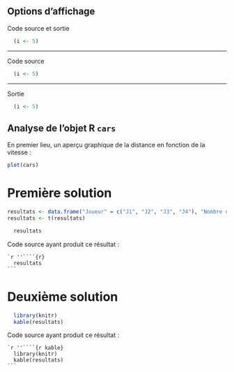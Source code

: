 


## Options d'affichage


Code source et sortie
```r
  (i <- 5)
```




--------------------

Code source
```r
  (i <- 5)
```

--------------------

Sortie
```r
  (i <- 5)
```



















## Analyse de l'objet R `cars` 

En premier lieu, un aperçu graphique de la distance en fonction de la vitesse :

```r
plot(cars)
```





















# Première solution

```r
resultats <- data.frame("Joueur" = c("J1", "J2", "J3", "J4"), "Nombre de gains" = c(4829.750, 1723.250, 1697.083, 1749.917), "Prob de victoire" = c(0.4829750, 0.1723250, 0.1697083, 0.1749917), row.names = "Joueur")
resultats <- t(resultats)
```

```r
  resultats
```

Code source ayant produit ce résultat : 

    `r ''````{r}
      resultats
    ```
# Deuxième solution

```r
  library(knitr)
  kable(resultats)
```  

Code source ayant produit ce résultat : 

    `r ''````{r kable}
      library(knitr)
      kable(resultats)
    ```






























